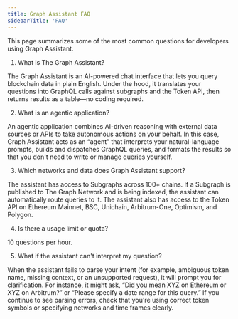```yaml
---
title: Graph Assistant FAQ
sidebarTitle: 'FAQ'
---
```


This page summarizes some of the most common questions for developers using Graph Assistant.

1. What is The Graph Assistant?

The Graph Assistant is an AI-powered chat interface that lets you query blockchain data in plain English. Under the hood, it translates your questions into GraphQL calls against subgraphs and the Token API, then returns results as a table—no coding required.

2. What is an agentic application?

An agentic application combines AI-driven reasoning with external data sources or APIs to take autonomous actions on your behalf. In this case, Graph Assistant acts as an “agent” that interprets your natural-language prompts, builds and dispatches GraphQL queries, and formats the results so that you don't need to write or manage queries yourself.

3. Which networks and data does Graph Assistant support?

The assistant has access to Subgraphs across 100+ chains. If a Subgraph is published to The Graph Network and is being indexed, the assistant can automatically route queries to it. The assistant also has access to the Token API on Ethereum Mainnet, BSC, Unichain, Arbitrum-One, Optimism, and Polygon.

4. Is there a usage limit or quota?

10 questions per hour.

5. What if the assistant can't interpret my question?

When the assistant fails to parse your intent (for example, ambiguous token name, missing context, or an unsupported request), it will prompt you for clarification. For instance, it might ask, “Did you mean XYZ on Ethereum or XYZ on Arbitrum?” or “Please specify a date range for this query.” If you continue to see parsing errors, check that you're using correct token symbols or specifying networks and time frames clearly.
